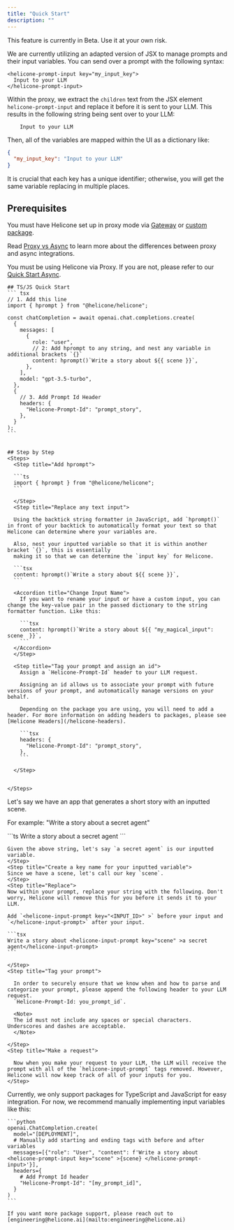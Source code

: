 ```yaml
---
title: "Quick Start"
description: ""
---
```


<Warning>This feature is currently in Beta. Use it at your own risk.</Warning>
<Accordion title="How does it work?">

We are currently utilizing an adapted version of JSX to manage prompts and their input variables.
You can send over a prompt with the following syntax:

```tsx
<helicone-prompt-input key="my_input_key">
  Input to your LLM
</helicone-prompt-input>
```

Within the proxy, we extract the `children` text from the JSX element `helicone-prompt-input` and replace it before it is sent to your LLM.
This results in the following string being sent over to your LLM:

```tsx
    Input to your LLM
```

Then, all of the variables are mapped within the UI as a dictionary like:

```json
{
  "my_input_key": "Input to your LLM"
}
```

<Note>
  It is crucial that each key has a unique identifier; otherwise, you will get the
  same variable replacing in multiple places.
</Note>
</Accordion>

## Prerequisites

You must have Helicone set up in proxy mode via
[Gateway](/getting-started/integration-method/gateway) or [custom package](/getting-started/integration-method/openai-proxy).

Read [Proxy vs Async](/getting-started/proxy-vs-async) to learn more about the differences between proxy and async integrations.

You must be using Helicone via Proxy. If you are not, please refer to our [Quick Start Async](/features/prompts/quick-start-async).

<Tabs>
  <Tab title="Typescript / Javascript">

    ## TS/JS Quick Start
    ``` tsx
    // 1. Add this line
    import { hprompt } from "@helicone/helicone";

    const chatCompletion = await openai.chat.completions.create(
      {
        messages: [
          {
            role: "user",
            // 2: Add hprompt to any string, and nest any variable in additional brackets `{}`
            content: hprompt()`Write a story about ${{ scene }}`,
          },
        ],
        model: "gpt-3.5-turbo",
      },
      {
        // 3. Add Prompt Id Header
        headers: {
          "Helicone-Prompt-Id": "prompt_story",
        },
      }
    );
    ```


    ## Step by Step
    <Steps>
      <Step title="Add hprompt">

      ```ts
      import { hprompt } from "@helicone/helicone";
      ```

      </Step>
      <Step title="Replace any text input">

      Using the backtick string formatter in JavaScript, add `hprompt()` in front of your backtick to automatically format your text so that Helicone can determine where your variables are.

      Also, nest your inputted variable so that it is within another bracket `{}`, this is essentially
      making it so that we can determine the `input key` for Helicone.

      ```tsx
      content: hprompt()`Write a story about ${{ scene }}`,
      ```

      <Accordion title="Change Input Name">
        If you want to rename your input or have a custom input, you can change the key-value pair in the passed dictionary to the string formatter function. Like this:

        ```tsx
        content: hprompt()`Write a story about ${{ "my_magical_input": scene  }}`,
        ```
      </Accordion>
      </Step>

      <Step title="Tag your prompt and assign an id">
        Assign a `Helicone-Prompt-Id` header to your LLM request.

        Assigning an id allows us to associate your prompt with future versions of your prompt, and automatically manage versions on your behalf.

        Depending on the package you are using, you will need to add a header. For more information on adding headers to packages, please see [Helicone Headers](/helicone-headers).

        ```tsx
        headers: {
          "Helicone-Prompt-Id": "prompt_story",
        },
        ```

      </Step>


    </Steps>

  </Tab>
  <Tab title="Packageless (curl)">
  Let's say we have an app that generates a short story with an inputted scene.
  
  For example: "Write a story about a secret agent"

  <Steps>
    <Step title="Determine your input variables">
    ```ts
    Write a story about a secret agent
    ```

    Given the above string, let's say `a secret agent` is our inputted variable.
    </Step>
    <Step title="Create a key name for your inputted variable">
    Since we have a scene, let's call our key `scene`.
    </Step>
    <Step title="Replace">
    Now within your prompt, replace your string with the following. Don't worry, Helicone will remove this for you before it sends it to your LLM.

    Add `<helicone-input-prompt key="<INPUT_ID>" >` before your input and `</helicone-input-prompt>` after your input.

    ```tsx
    Write a story about <helicone-input-prompt key="scene" >a secret agent</helicone-input-prompt>
    ```

    </Step>
    <Step title="Tag your prompt">

      In order to securely ensure that we know when and how to parse and categorize your prompt, please append the following header to your LLM request.
      `Helicone-Prompt-Id: you_prompt_id`.

      <Note>
      The id must not include any spaces or special characters. Underscores and dashes are acceptable.
      </Note>

    </Step>
    <Step title="Make a request">

      Now when you make your request to your LLM, the LLM will receive the prompt with all of the `helicone-input-prompt` tags removed. However, Helicone will now keep track of all of your inputs for you.
    </Step>

  </Steps>

  </Tab>
  <Tab title="Other">
    Currently, we only support packages for TypeScript and JavaScript for easy integration. For now, we recommend manually implementing input variables like this:

    ```python
    openai.ChatCompletion.create(
      model="[DEPLOYMENT]",
      # Manually add starting and ending tags with before and after variables
      messages=[{"role": "User", "content": f'Write a story about <helicone-prompt-input key="scene" >{scene} </helicone-prompt-input>'}],
      headers={
        # Add Prompt Id header
        "Helicone-Prompt-Id": "[my_prompt_id]",
      }
    )
    ```

    If you want more package support, please reach out to [engineering@helicone.ai](mailto:engineering@helicone.ai)

  </Tab>

</Tabs>
